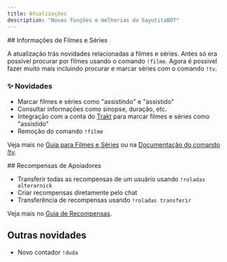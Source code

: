 ```yaml
---
title: Atualizações
description: "Novas funções e melhorias da SayutitaBOT"
---
```


<Update label="Julho 2025">
  ## Informações de Filmes e Séries

  A atualização trás novidades relacionadas a filmes e séries. Antes só era possível procurar por filmes usando o comando `!filme`. Agora é possivel fazer muito mais incluindo procurar e marcar séries com o comando `!tv`.

  ### ✨ Novidades

  * Marcar filmes e séries como "assistindo" e "assistido"
  * Consultar informações como sinopse, duração, etc.
  * Integração com a conta do [Trakt](https://trakt.tv/) para marcar filmes e séries como "assistido"
  * Remoção do comando `!filme`

  Veja mais no [Guia para Filmes e Séries](/entertainment/tv-guide) ou na [Documentação do comando *!tv*](/commands/tv).
</Update>

<Update label="Junho 2025">
  ## Recompensas de Apoiadores

  * Transferir todas as recompensas de um usuário usando `!roladas alterarnick`
  * Criar recompensas diretamente pelo chat
  * Transferência de recompensas usando `!roladas transferir`

  Veja mais no [Guia de Recompensas](/parkejunior/rewards-guide).

  ## Outras novidades

  * Novo contador `!duda`
</Update>